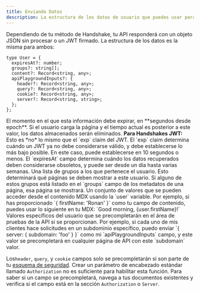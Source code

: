 ```yaml
---
title: Enviando Datos
description: La estructura de los datos de usuario que puedes usar para personalizar tus documentos
---
```


Dependiendo de tu método de Handshake, tu API responderá con un objeto JSON sin procesar o un JWT firmado. La estructura de los datos es la misma para ambos:

```tsx
type User = {
  expiresAt?: number;
  groups?: string[];
  content?: Record<string, any>;
  apiPlaygroundInputs?: {
    header?: Record<string, any>;
    query?: Record<string, any>;
    cookie?: Record<string, any>;
    server?: Record<string, string>;
  };
};
```

<ParamField path="expiresAt" type="number">
  El momento en el que esta información debe expirar, en **segundos desde epoch**. Si el usuario carga la página y el tiempo actual es posterior a este valor, los datos almacenados serán eliminados.
  <Warning><b>Para Handshakes JWT:</b> Esto es *no* lo mismo que el `exp` claim del JWT. El `exp` claim determina cuándo un JWT ya no debe considerarse válido, y debe establecerse lo más bajo posible. En este caso, puede establecerse en 10 segundos o menos. El `expiresAt` campo determina cuándo los datos recuperados deben considerarse obsoletos, y puede ser desde un día hasta varias semanas.</Warning>
</ParamField>

<ParamField path="groups" type="string[]">
  Una lista de grupos a los que pertenece el usuario. Esto determinará qué páginas se deben mostrar a este usuario. Si alguno de estos grupos está listado en el `groups` campo de los metadatos de una página, esa página se mostrará.
</ParamField>

<ParamField path="content" type="object">
  Un conjunto de valores que se pueden acceder desde el contenido MDX usando la `user` variable. Por ejemplo, si has proporcionado `{ firstName: 'Ronan' }` como tu campo de contenido, puedes usar lo siguiente en tu MDX: `Good morning, {user.firstName}!`
</ParamField>

<ParamField path="apiPlaygroundInputs" type="object">
  Valores específicos del usuario que se precompletarán en el área de pruebas de la API si se proporcionan. Por ejemplo, si cada uno de mis clientes hace solicitudes en un subdominio específico, puedo enviar `{ server: { subdomain: 'foo' } }` como mi `apiPlaygroundInputs` campo, y este valor se precompletará en cualquier página de API con este `subdomain` valor.

  <Note>Los`header`, `query`, y `cookie` campos solo se precompletarán si son parte de tu [esquema de seguridad](https://swagger.io/docs/specification/authentication/). Crear un parámetro de encabezado estándar llamado `Authorization` no es suficiente para habilitar esta función. Para saber si un campo se precompletará, navega a tus documentos existentes y verifica si el campo está en la sección `Authorization` o `Server`.</Note>
</ParamField>

